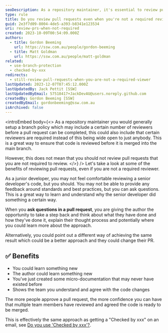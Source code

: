 ```yaml
---
seoDescription: As a repository maintainer, it's essential to review pull requests even when not required, as it fosters learning, improves code quality, and enhances team collaboration.
type: rule
title: Do you review pull requests even when you're not a required reviewer?
guid: 2e3f7d09-8004-4de5-a393-b8341e123534
uri: review-prs-when-not-required
created: 2023-10-09T00:54:09.000Z
authors:
  - title: Gordon Beeming
    url: https://ssw.com.au/people/gordon-beeming
  - title: Matt Goldman
    url: https://ssw.com.au/people/matt-goldman
related:
  - use-branch-protection
  - checked-by-xxx
redirects:
  - still-review-pull-requests-when-you-are-not-a-required-viewer
lastUpdated: 2023-12-07T07:45:12.000Z
lastUpdatedBy: Jack Pettit [SSW]
lastUpdatedByEmail: 57518417+JackDevAU@users.noreply.github.com
createdBy: Gordon Beeming [SSW]
createdByEmail: gordonbeeming@ssw.com.au
isArchived: false
---
```


<introEmbed
  body={<>
As a repository maintainer you would generally setup a branch policy which may include a certain number of reviewers before a pull request can be completed, this could also include that certain reviewers are required instead of this being wide open to just anybody. This is a great way to ensure that code is reviewed before it is merged into the main branch.

However, this does not mean that you should not review pull requests that you are not required to review.
  </>}
/>
Let's take a look at some of the benefits of reviewing pull requests, even if you are not a required reviewer.

As a junior developer, you may not feel comfortable reviewing a senior developer's code, but you should. You may not be able to provide any feedback around standards and best practices, but you can ask questions. This is a great way to learn and understand why the senior developer did something a certain way.

When you **ask questions in a pull request**, you are giving the author the opportunity to take a step back and think about what they have done and how they've done it, explain their thought process and potentially where you could learn more about the approach.

Alternatively, you could point out a different way of achieving the same result which could be a better approach and they could change their PR.

## ✅ Benefits
* You could learn something new
* The author could learn something new
* You've just created some micro-documentation that may never have existed before
* Shows the team you understand and agree with the code changes

The more people approve a pull request, the more confidence you can have that multiple team members have reviewed and agreed the code is ready to be merged.

This is effectively the same approach as getting a "Checked by xxx" on an email, see [Do you use 'Checked by xxx'?](/checked-by-xxx/).
